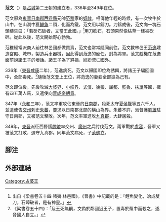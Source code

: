 {{noteTA
|T=zh-hans:范文; zh-hant:范文;
|1=zh-hans:范文; zh-hant:范文;
}}
'''范文'''（{{bd|？||349年|catIdx=范}}）是[[占城|占城]]第二王朝的建立者，336年至349年在位。

范文原為[[東晉|東晉]][[日南郡|日南郡]][[西卷縣|西卷縣]]元帥[[范稚_(日南郡)|范稚]]家的[[奴隸|奴隸]]。相傳他年輕的時候，有一次牧牛於山中，在山澗中獲[[鯉魚|鯉魚]]二頭，化而為鐵，范文用以鑄刀。刀鑄成後，范文向一塊石頭禱告曰：「若斫石破者，文當王此國。」<ref>出自《梁書卷五十四·諸夷·林邑國》。《晉書》中記載的是：「鯉魚變化，冶成雙刀，石嶂破者，是有神靈。」</ref>用刀砍石，石頭果然像枯草一樣被砍碎。從此以後，范文開始野心勃勃。

范稚經常派商人前往林邑國都做買賣，范文也常常隨同前往。范文教林邑王[[范逸|范逸]]建造宮殿、城市，製造兵車器械，因此得到范逸的寵任，封為將軍。范文趁機在范逸面前說諸王子的壞話。諸王子為了避禍，紛紛流亡國外。

336年（[[東晉|東晉]][[咸康_(东晋)|咸康]]二年），范逸病死。范文以歸國即位為誘餌，將諸王子騙回國中，全部毒死。<ref>《梁書卷五十四》：「及王死無嗣，文偽於鄰國迓王子，置毒於漿中而殺之，遂脅國人自立。」</ref>隨後范文登上王位，將范逸的妻妾全部據為己有。

范文即位後，先後攻滅[[大岐界|大岐界]]、[[小岐界|小岐界]]、[[式僕|式僕]]、[[徐狼|徐狼]]、[[屈都|屈都]]、[[乾魯|乾魯]]、[[扶單|扶單]]等國，擁有四五萬人馬，又遣使向[[晉成帝|晉成帝]][[朝貢|朝貢]]。

347年（[[永和_(晉穆帝)|永和]]三年），范文率軍攻佔東晉的[[日南郡|日南郡]]，殺死太守[[夏侯覽|夏侯覽]]等五六千人，並遣使告[[交州|交州]]刺史[[朱蕃|朱蕃]]，要求以日南郡北部的橫山為界。朱蕃不許，派督護[[劉雄|劉雄]]駐守日南郡，又被范文擊敗。次年，范文率軍進攻[[九真郡|九真郡]]，大肆屠殺。

349年，[[東晉|東晉]]派征西督護[[滕畯|滕畯]]率交州、[[廣州|廣州]]之兵討伐范文。兩軍戰於[[盧容|盧容]]，晉軍又被范文打敗，退守九真郡。同年范文病死，子[[范佛|范佛]]立。

== 腳注 ==
{{reflist|2}}

== 外部連結 ==
{{start box}}
{{s-before|[[范逸|范逸]]}}
{{s-title|[[占城|林邑國]]國王|336年—349年}}
{{s-after|[[范佛|范佛]]}}
{{end box}}
{{wikisource|晉書/卷097#林邑}}
{{wikisource|南史/卷78#林邑國}}


{{占婆君主}}
[[Category:占婆王|Category:占婆王]]